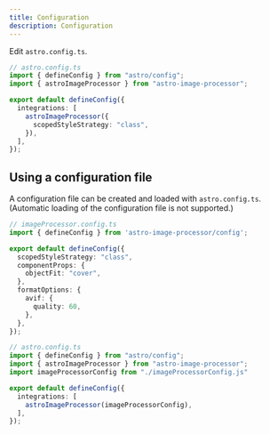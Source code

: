 ```yaml
---
title: Configuration
description: Configuration
---
```



Edit `astro.config.ts`.

```ts ins={8}
// astro.config.ts
import { defineConfig } from "astro/config";
import { astroImageProcessor } from "astro-image-processor";

export default defineConfig({
  integrations: [
    astroImageProcessor({
      scopedStyleStrategy: "class",
    }),
  ],
});
```

## Using a configuration file

A configuration file can be created and loaded with `astro.config.ts`. (Automatic loading of the configuration file is not supported.)

```ts
// imageProcessor.config.ts
import { defineConfig } from 'astro-image-processor/config';

export default defineConfig({
  scopedStyleStrategy: "class",
  componentProps: {
    objectFit: "cover",
  },
  formatOptions: {
    avif: {
      quality: 60,
    },
  },
});
```

```ts {8} ins={4}
// astro.config.ts
import { defineConfig } from "astro/config";
import { astroImageProcessor } from "astro-image-processor";
import imageProcessorConfig from "./imageProcessorConfig.js"

export default defineConfig({
  integrations: [
    astroImageProcessor(imageProcessorConfig),
  ],
});
```
